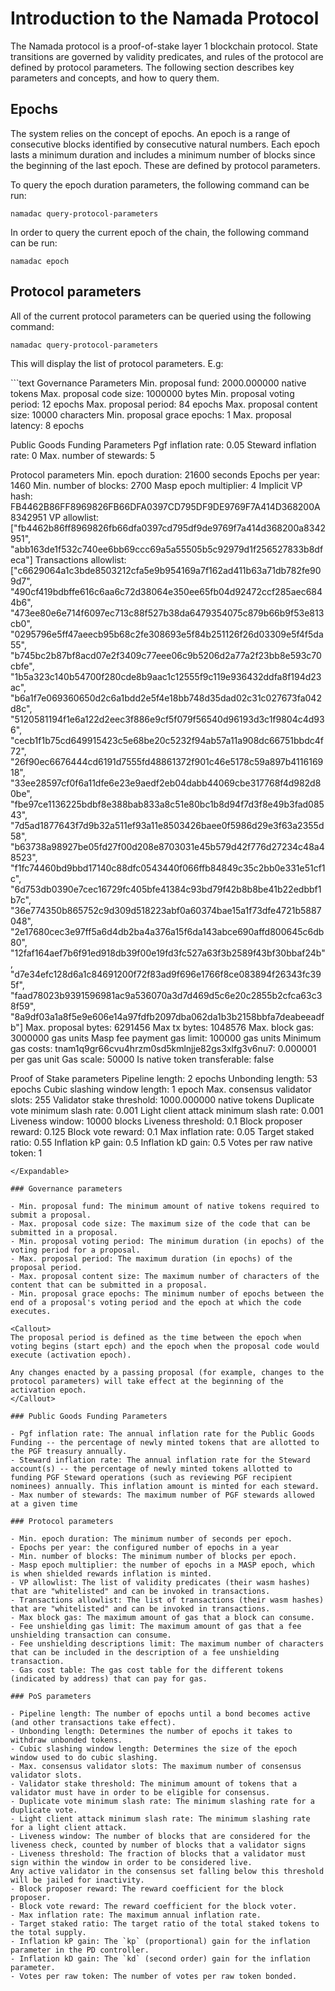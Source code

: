 
# Introduction to the Namada Protocol

The Namada protocol is a proof-of-stake layer 1 blockchain protocol. State transitions are governed by validity predicates, and rules of the protocol are defined by protocol parameters. The following section describes key parameters and concepts, and how to query them.

## Epochs

The system relies on the concept of epochs. An epoch is a range of consecutive blocks identified by consecutive natural numbers. Each epoch lasts a minimum duration and includes a minimum number of blocks since the beginning of the last epoch. These are defined by protocol parameters.

To query the epoch duration parameters, the following command can be run:

```shell copy
namadac query-protocol-parameters
```

In order to query the current epoch of the chain, the following command can be run:

```shell copy
namadac epoch
```
## Protocol parameters

All of the current protocol parameters can be queried using the following command:
```shell copy
namadac query-protocol-parameters
```

This will display the list of protocol parameters.
E.g:

<Expandable>
```text
Governance Parameters
    Min. proposal fund: 2000.000000 native tokens
    Max. proposal code size: 1000000 bytes
    Min. proposal voting period: 12 epochs
    Max. proposal period: 84 epochs
    Max. proposal content size: 10000 characters
    Min. proposal grace epochs: 1
    Max. proposal latency: 8 epochs

Public Goods Funding Parameters
    Pgf inflation rate: 0.05
    Steward inflation rate: 0
    Max. number of stewards: 5

Protocol parameters
    Min. epoch duration: 21600 seconds
    Epochs per year: 1460
    Min. number of blocks: 2700
    Masp epoch multiplier: 4
    Implicit VP hash: FB4462B86FF8969826FB66DFA0397CD795DF9DE9769F7A414D368200A8342951
    VP allowlist: ["fb4462b86ff8969826fb66dfa0397cd795df9de9769f7a414d368200a8342951", "abb163de1f532c740ee6bb69ccc69a5a55505b5c92979d1f256527833b8dfeca"]
    Transactions allowlist: ["c6629064a1c3bde8503212cfa5e9b954169a7f162ad411b63a71db782fe909d7", "490cf419bdbffe616c6aa6c72d38064e350ee65fb04d92472ccf285aec6844b6", "473ee80e6e714f6097ec713c88f527b38da6479354075c879b66b9f53e813cb0", "0295796e5ff47aeecb95b68c2fe308693e5f84b251126f26d03309e5f4f5da55", "b745bc2b87bf8acd07e2f3409c77eee06c9b5206d2a77a2f23bb8e593c70cbfe", "1b5a323c140b54700f280cde8b9aac1c12555f9c119e936432ddfa8f194d23ac", "b6a1f7e069360650d2c6a1bdd2e5f4e18bb748d35dad02c31c027673fa042d8c", "5120581194f1e6a122d2eec3f886e9cf5f079f56540d96193d3c1f9804c4d936", "cecb1f1b75cd649915423c5e68be20c5232f94ab57a11a908dc66751bbdc4f72", "26f90ec6676444cd6191d7555fd48861372f901c46e5178c59a897b411616918", "33ee28597cf0f6a11dfe6e23e9aedf2eb04dabb44069cbe317768f4d982d80be", "fbe97ce1136225bdbf8e388bab833a8c51e80bc1b8d94f7d3f8e49b3fad08543", "7d5ad1877643f7d9b32a511ef93a11e8503426baee0f5986d29e3f63a2355d58", "b63738a98927be05fd27f00d208e8703031e45b579d42f776d27234c48a48523", "f1fc74460bd9bbd17140c88dfc0543440f066ffb84849c35c2bb0e331e51cf1c", "6d753db0390e7cec16729fc405bfe41384c93bd79f42b8b8be41b22edbbf1b7c", "36e774350b865752c9d309d518223abf0a60374bae15a1f73dfe4721b5887048", "2e17680cec3e97ff5a6d4db2ba4a376a15f6da143abce690affd800645c6db80", "12faf164aef7b6f91ed918db39f00e19fd3fc527a63f3b2589f43bf30bbaf24b", "d7e34efc128d6a1c84691200f72f83ad9f696e1766f8ce083894f26343fc395f", "faad78023b9391596981ac9a536070a3d7d469d5c6e20c2855b2cfca63c38f59", "8a9df03a1a8f5e9e606e14a97fdfb2097dba062da1b3b2158bbfa7deabeeadfb"]
    Max. proposal bytes: 6291456
    Max tx bytes: 1048576
    Max. block gas: 3000000 gas units
    Masp fee payment gas limit: 100000 gas units
    Minimum gas costs:
        tnam1q9gr66cvu4hrzm0sd5kmlnjje82gs3xlfg3v6nu7: 0.000001 per gas unit
    Gas scale: 50000
    Is native token transferable: false

Proof of Stake parameters
    Pipeline length: 2 epochs
    Unbonding length: 53 epochs
    Cubic slashing window length: 1 epoch
    Max. consensus validator slots: 255
    Validator stake threshold: 1000.000000 native tokens
    Duplicate vote minimum slash rate: 0.001
    Light client attack minimum slash rate: 0.001
    Liveness window: 10000 blocks
    Liveness threshold: 0.1
    Block proposer reward: 0.125
    Block vote reward: 0.1
    Max inflation rate: 0.05
    Target staked ratio: 0.55
    Inflation kP gain: 0.5
    Inflation kD gain: 0.5
    Votes per raw native token: 1
```
</Expandable>

### Governance parameters

- Min. proposal fund: The minimum amount of native tokens required to submit a proposal.
- Max. proposal code size: The maximum size of the code that can be submitted in a proposal.
- Min. proposal voting period: The minimum duration (in epochs) of the voting period for a proposal.
- Max. proposal period: The maximum duration (in epochs) of the proposal period.
- Max. proposal content size: The maximum number of characters of the content that can be submitted in a proposal.
- Min. proposal grace epochs: The minimum number of epochs between the end of a proposal's voting period and the epoch at which the code executes.

<Callout>
The proposal period is defined as the time between the epoch when voting begins (start epch) and the epoch when the proposal code would execute (activation epoch). 

Any changes enacted by a passing proposal (for example, changes to the protocol parameters) will take effect at the beginning of the activation epoch.
</Callout>

### Public Goods Funding Parameters

- Pgf inflation rate: The annual inflation rate for the Public Goods Funding -- the percentage of newly minted tokens that are allotted to the PGF treasury annually.
- Steward inflation rate: The annual inflation rate for the Steward account(s) -- the percentage of newly minted tokens allotted to funding PGF Steward operations (such as reviewing PGF recipient nominees) annually. This inflation amount is minted for each steward.
- Max number of stewards: The maximum number of PGF stewards allowed at a given time

### Protocol parameters

- Min. epoch duration: The minimum number of seconds per epoch.
- Epochs per year: the configured number of epochs in a year
- Min. number of blocks: The minimum number of blocks per epoch.
- Masp epoch multiplier: the number of epochs in a MASP epoch, which is when shielded rewards inflation is minted.
- VP allowlist: The list of validity predicates (their wasm hashes) that are "whitelisted" and can be invoked in transactions.
- Transactions allowlist: The list of transactions (their wasm hashes) that are "whitelisted" and can be invoked in transactions.
- Max block gas: The maximum amount of gas that a block can consume.
- Fee unshielding gas limit: The maximum amount of gas that a fee unshielding transaction can consume.
- Fee unshielding descriptions limit: The maximum number of characters that can be included in the description of a fee unshielding transaction.
- Gas cost table: The gas cost table for the different tokens (indicated by address) that can pay for gas.

### PoS parameters

- Pipeline length: The number of epochs until a bond becomes active (and other transactions take effect).
- Unbonding length: Determines the number of epochs it takes to withdraw unbonded tokens.
- Cubic slashing window length: Determines the size of the epoch window used to do cubic slashing.
- Max. consensus validator slots: The maximum number of consensus validator slots.
- Validator stake threshold: The minimum amount of tokens that a validator must have in order to be eligible for consensus.
- Duplicate vote minimum slash rate: The minimum slashing rate for a duplicate vote.
- Light client attack minimum slash rate: The minimum slashing rate for a light client attack.
- Liveness window: The number of blocks that are considered for the liveness check, counted by number of blocks that a validator signs
- Liveness threshold: The fraction of blocks that a validator must sign within the window in order to be considered live.
Any active validator in the consensus set falling below this threshold will be jailed for inactivity.
- Block proposer reward: The reward coefficient for the block proposer.
- Block vote reward: The reward coefficient for the block voter.
- Max inflation rate: The maximum annual inflation rate.
- Target staked ratio: The target ratio of the total staked tokens to the total supply.
- Inflation kP gain: The `kp` (proportional) gain for the inflation parameter in the PD controller.
- Inflation kD gain: The `kd` (second order) gain for the inflation parameter.
- Votes per raw token: The number of votes per raw token bonded.






